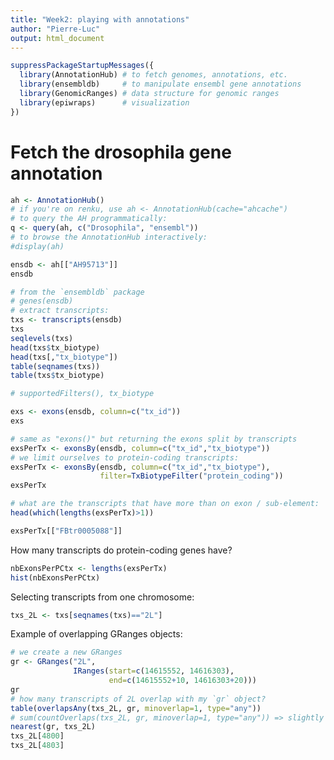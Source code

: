 ```yaml
---
title: "Week2: playing with annotations"
author: "Pierre-Luc"
output: html_document
---
```


```r
suppressPackageStartupMessages({
  library(AnnotationHub) # to fetch genomes, annotations, etc.
  library(ensembldb)     # to manipulate ensembl gene annotations
  library(GenomicRanges) # data structure for genomic ranges 
  library(epiwraps)      # visualization
})
```

# Fetch the drosophila gene annotation

```r
ah <- AnnotationHub()
# if you're on renku, use ah <- AnnotationHub(cache="ahcache")
# to query the AH programmatically:
q <- query(ah, c("Drosophila", "ensembl"))
# to browse the AnnotationHub interactively:
#display(ah)

ensdb <- ah[["AH95713"]]
ensdb
```

```r
# from the `ensembldb` package
# genes(ensdb)
# extract transcripts:
txs <- transcripts(ensdb)
txs
seqlevels(txs)
head(txs$tx_biotype)
head(txs[,"tx_biotype"])
table(seqnames(txs))
table(txs$tx_biotype)

# supportedFilters(), tx_biotype

exs <- exons(ensdb, column=c("tx_id"))
exs

# same as "exons()" but returning the exons split by transcripts
exsPerTx <- exonsBy(ensdb, column=c("tx_id","tx_biotype"))
# we limit ourselves to protein-coding transcripts:
exsPerTx <- exonsBy(ensdb, column=c("tx_id","tx_biotype"), 
                    filter=TxBiotypeFilter("protein_coding"))
exsPerTx

# what are the transcripts that have more than on exon / sub-element:
head(which(lengths(exsPerTx)>1))

exsPerTx[["FBtr0005088"]]
```

How many transcripts do protein-coding genes have?

```r
nbExonsPerPCtx <- lengths(exsPerTx)
hist(nbExonsPerPCtx)
```

Selecting transcripts from one chromosome:

```r
txs_2L <- txs[seqnames(txs)=="2L"] 
```

Example of overlapping GRanges objects:

```r
# we create a new GRanges
gr <- GRanges("2L", 
              IRanges(start=c(14615552, 14616303),
                      end=c(14615552+10, 14616303+20)))
gr
# how many transcripts of 2L overlap with my `gr` object?
table(overlapsAny(txs_2L, gr, minoverlap=1, type="any"))
# sum(countOverlaps(txs_2L, gr, minoverlap=1, type="any")) => slightly different result because some transcripts overlap more than once: txs_2L[countOverlaps(txs_2L, gr, minoverlap=1, type="any")==2]
nearest(gr, txs_2L)
txs_2L[4800]
txs_2L[4803]
```

